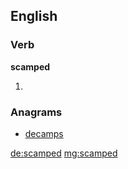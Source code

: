 ==English==

===Verb===
'''scamped'''

# {{past of|[[scamp]]}}

===Anagrams===
* [[decamps#English|decamps]]

[[de:scamped]]
[[mg:scamped]]